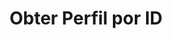 ---
title: "Obter Perfil por ID"
api: "GET https://regis.app.byefive.com.br/rest/customer-profiles/{id}"
description: "Obtém um perfil específico pelo seu ID"
---